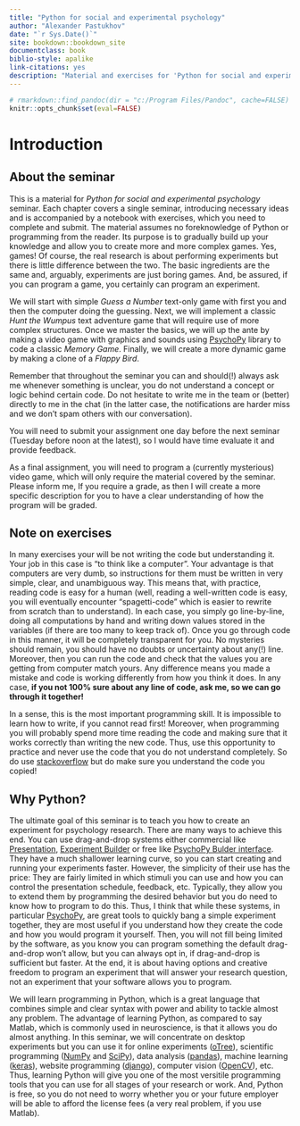 ```yaml
--- 
title: "Python for social and experimental psychology"
author: "Alexander Pastukhov"
date: "`r Sys.Date()`"
site: bookdown::bookdown_site
documentclass: book
biblio-style: apalike
link-citations: yes
description: "Material and exercises for 'Python for social and experimental psychology' seminar."
---
```


```r
# rmarkdown::find_pandoc(dir = "c:/Program Files/Pandoc", cache=FALSE)
knitr::opts_chunk$set(eval=FALSE)
```

# Introduction {-}


## About the seminar {-}
This is a material for _Python for social and experimental psychology_ seminar. Each chapter covers a single seminar, introducing necessary ideas and is accompanied by a notebook with exercises, which you need to complete and submit. The material assumes no foreknowledge of Python or programming from the reader. Its purpose is to gradually build up your knowledge and allow you to create more and more complex games. Yes, games! Of course, the real research is about performing experiments but there is little difference between the two. The basic ingredients are the same and, arguably, experiments are just boring games. And, be assured, if you can program a game, you certainly can program an experiment.

We will start with simple _Guess a Number_ text-only game with first you and then the computer doing the guessing. Next, we will implement a classic _Hunt the Wumpus_ text adventure game that will require use of more complex structures. Once we master the basics, we will up the ante by making a video game with graphics and sounds using [PsychoPy](https://psychopy.org/) library to code a classic _Memory Game_. Finally, we will create a more dynamic game by making a clone of a _Flappy Bird_.

Remember that throughout the seminar you can and should(!) always ask me whenever something is unclear, you do not understand a concept or logic behind certain code. Do not hesitate to write me in the team or (better) directly to me in the chat (in the latter case, the notifications are harder miss and we don't spam others with our conversation).

You will need to submit your assignment one day before the next seminar (Tuesday before noon at the latest), so I would have time evaluate it and provide feedback.

As a final assignment, you will need to program a (currently mysterious) video game, which will only require the material covered by the seminar. Please inform me, If you require a grade, as then I will create a more specific description for you to have a clear understanding of how the program will be graded.

## Note on exercises {-}
In many exercises your will be not writing the code but understanding it. Your job in this case is "to think like a computer". Your advantage is that computers are very dumb, so instructions for them must be written in very simple, clear, and unambiguous way. This means that, with practice, reading code is easy for a human (well, reading a well-written code is easy, you will eventually encounter "spagetti-code" which is easier to rewrite from scratch than to understand). In each case, you simply go line-by-line, doing all computations by hand and writing down values stored in the variables (if there are too many to keep track of). Once you go through code in this manner, it will be completely transparent for you. No mysteries should remain, you should have no doubts or uncertainty about any(!) line. Moreover, then you can run the code and check that the values you are getting from computer match yours. Any difference means you made a mistake and code is working differently from how you think it does. In any case, **if you not 100% sure about any line of code, ask me, so we can go through it together!**

In a sense, this is the most important programming skill. It is impossible to learn how to write, if you cannot read first! Moreover, when programming you will probably spend more time reading the code and making sure that it works correctly than writing the new code. Thus, use this opportunity to practice and never use the code that you do not understand completely. So do use [stackoverflow](https://stackoverflow.com/) but do make sure you understand the code you copied!

## Why Python? {-}
The ultimate goal of this seminar is to teach you how to create an experiment for psychology research. There are many ways to achieve this end. You can use drag-and-drop systems either commercial like [Presentation](https://www.neurobs.com/), [Experiment Builder](https://www.sr-research.com/experiment-builder/) or free like [PsychoPy Bulder interface](https://psychopy.org/builder). They have a much shallower learning curve, so you can start creating and running your experiments faster. However, the simplicity of their use has the price: They are fairly limited in which stimuli you can use and how you can control the presentation schedule, feedback, etc. Typically, they allow you to extend them by programming the desired behavior but you do need to know how to program to do this. Thus, I think that while these systems, in particular [PsychoPy](https://psychopy.org/), are great tools to quickly bang a simple experiment together, they are most useful if you understand how they create the code and how you would program it yourself. Then, you will not fill being limited by the software, as you know you can program something the default drag-and-drop won't allow, but you can always opt in, if drag-and-drop is sufficient but faster. At the end, it is about having options and creative freedom to program an experiment that will answer your research question, not an experiment that your software allows you to program.

We will learn programming in Python, which is a great language that combines simple and clear syntax with power and ability to tackle almost any problem. The advantage of learning Python, as compared to say Matlab, which is commonly used in neuroscience, is that it allows you do almost anything. In this seminar, we will concentrate on desktop experiments but you can use it for online experiments ([oTree](https://otree.readthedocs.io/en/latest/)), scientific programming ([NumPy](https://numpy.org/) and [SciPy](https://www.scipy.org/)), data analysis ([pandas](https://pandas.pydata.org/)), machine learning ([keras](https://keras.io/)), website programming ([django](https://www.djangoproject.com/)), computer vision ([OpenCV](https://opencv.org/)), etc. Thus, learning Python will give you one of the most versitile programming tools that you can use for all stages of your research or work. And, Python is free, so you do not need to worry whether you or your future employer will be able to afford the license fees (a very real problem, if you use Matlab).
